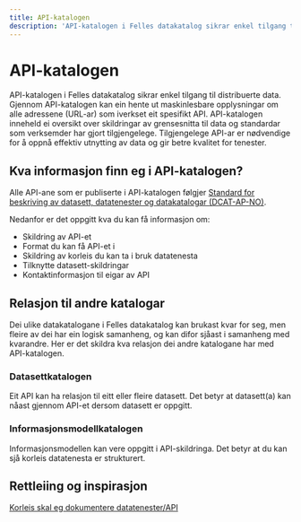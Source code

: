 ```yaml
---
title: API-katalogen
description: 'API-katalogen i Felles datakatalog sikrar enkel tilgang til distribuerte data.'
---
```


# API-katalogen

<Ingress>
    API-katalogen i Felles datakatalog sikrar enkel tilgang til distribuerte data. Gjennom API-katalogen kan ein hente
    ut maskinlesbare opplysningar om alle adressene (URL-ar) som iverkset eit spesifikt API. API-katalogen inneheld ei
    oversikt over skildringar av grensesnitta til data og standardar som verksemder har gjort tilgjengelege.
    Tilgjengelege API-ar er nødvendige for å oppnå effektiv utnytting av data og gir betre kvalitet for tenester.
</Ingress>

<CatalogPromo
    text='Ønskjer du å søkje i API-katalogen?'
    button='Finn API →'
    link='/data-services'
/>

## Kva informasjon finn eg i API-katalogen?

Alle API-ane som er publiserte i API-katalogen følgjer [Standard for beskriving av datasett, datatenester og datakatalogar (DCAT-AP-NO)](https://data.norge.no/specification/dcat-ap-no/#Datatjeneste).

Nedanfor er det oppgitt kva du kan få informasjon om:

- Skildring av API-et
- Format du kan få API-et i
- Skildring av korleis du kan ta i bruk datatenesta
- Tilknytte datasett-skildringar
- Kontaktinformasjon til eigar av API

## Relasjon til andre katalogar

Dei ulike datakatalogane i Felles datakatalog kan brukast kvar for seg, men fleire av dei har ein logisk samanheng, og kan difor sjåast i samanheng med kvarandre. Her er det skildra kva relasjon dei andre katalogane har med API-katalogen.

### Datasettkatalogen

Eit API kan ha relasjon til eitt eller fleire datasett. Det betyr at datasett(a) kan nåast gjennom API-et dersom datasett er oppgitt.

### Informasjonsmodellkatalogen

Informasjonsmodellen kan vere oppgitt i API-skildringa. Det betyr at du kan sjå korleis datatenesta er strukturert.

## Rettleiing og inspirasjon

[Korleis skal eg dokumentere datatenester/API](https://data.norge.no/specification/dcat-ap-no/#Datatjeneste)
